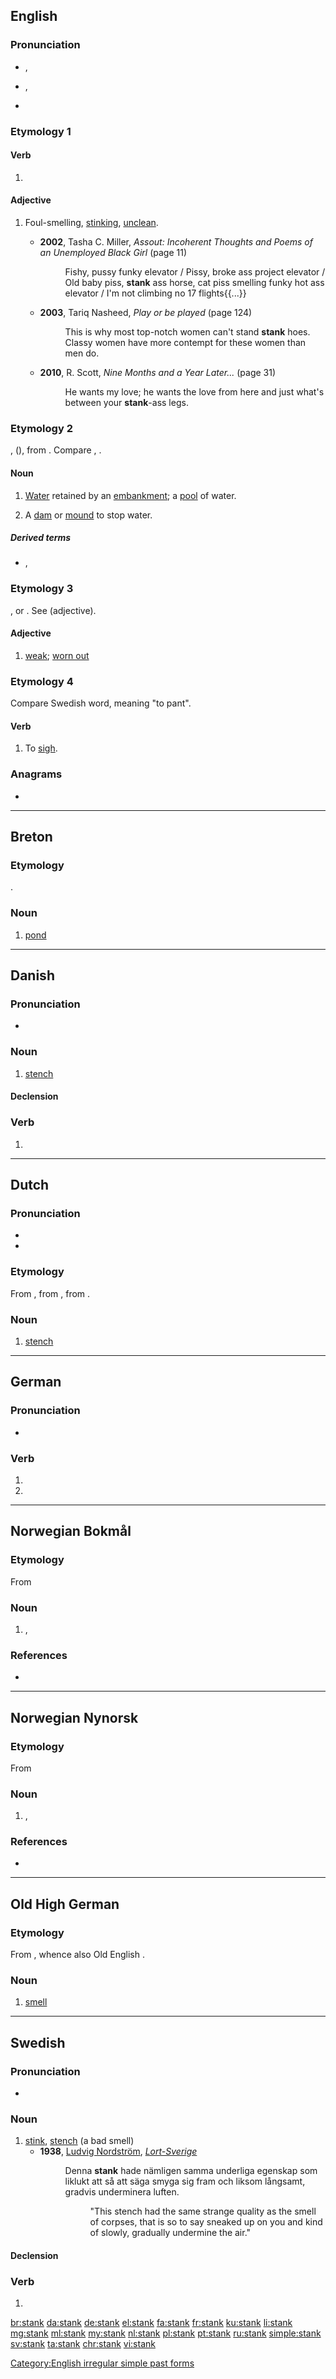 ==English==

===Pronunciation===
* {{enPR|stăngk}}, {{IPA|/stæŋk/|lang=en}}
* {{a|US|also}} {{enPR|stāngk}}, {{IPA|/steɪŋk/|lang=en}}
* {{rhymes|æŋk|lang=en}}

===Etymology 1===

====Verb====
{{head|en|verb form}}

# {{en-simple past of|stink}}

====Adjective====
{{en-adj|-}}

# {{lb|en|AAVE|slang|derogatory}} Foul-smelling, [[stink]]ing, [[unclean]].
#* '''2002''', Tasha C. Miller, ''Assout: Incoherent Thoughts and Poems of an Unemployed Black Girl'' (page 11)
#*: Fishy, pussy funky elevator / Pissy, broke ass project elevator / Old baby piss, '''stank''' ass horse, cat piss smelling funky hot ass elevator / I'm not climbing no 17 flights{{...}}
#* '''2003''', Tariq Nasheed, ''Play or be played'' (page 124)
#*: This is why most top-notch women can't stand '''stank''' hoes. Classy women have more contempt for these women than men do.
#* '''2010''', R. Scott, ''Nine Months and a Year Later...'' (page 31)
#*: He wants my love; he wants the love from here and just what's between your '''stank'''-ass legs.

===Etymology 2===
{{etyl|fro|en}} {{m|fr|estanc}}, ({{cog|fr|étang}}), from {{etyl|la|en}} {{m|la|stagnum||a pool}}. Compare {{m|en|stagnant}}, {{m|en|stagnate}}.

====Noun====
{{en-noun}}

# {{lb|en|UK|dialect}} [[water|Water]] retained by an [[embankment]]; a [[pool]] of water.
#: {{rfquotek|Robert of Brunne}}
#: {{rfquotek|Magna Carta paragraph 5}}
# {{lb|en|UK|dialect}} A [[dam]] or [[mound]] to stop water.

=====Derived terms=====
* {{l|en|stank hen}}, {{l|en|stankie}}<!-- = moorhen -->

===Etymology 3===
{{etyl|fro|en}} {{m|fro|estanc}}, or {{etyl|it|en}} {{m|it|stanco}}. See {{m|en|stanch}} (adjective).

====Adjective====
{{en-adj}}

# {{lb|en|obsolete}} [[weak]]; [[worn out]]
#: {{rfquotek|Spenser}}

===Etymology 4===
Compare Swedish word, meaning "to pant".

====Verb====
{{en-verb}}

# {{lb|en|obsolete|UK|dialect}} To [[sigh]].

{{Webster 1913}}

===Anagrams===
* {{l|en|tanks}}

[[Category:English irregular simple past forms]]

----

==Breton==

===Etymology===
{{borrowing|fro|estanc|lang=br}}.

===Noun===
{{head|br|noun|g=m}}

# [[pond]]

----

==Danish==

===Pronunciation===
* {{IPA|[ˈsd̥ɑŋˀɡ̊]|lang=da}}

===Noun===
{{da-noun|en|e}}

# [[stench]]

====Declension====
{{da-noun-infl|en|e}}

===Verb===
{{head|da|verb form}}

# {{past tense of|stinke|lang=da}}

----

==Dutch==

===Pronunciation===
* {{audio|Nl-stank.ogg|Audio|lang=nl}}
* {{rhymes|ɑŋk|lang=nl}}

===Etymology===
From {{inh|nl|dum|stanc}}, from {{inh|nl|odt|stank}}, from {{inh|nl|gem-pro|*stankwaz}}.

===Noun===
{{nl-noun|m|-en|stankje}}

# [[stench]]

----

==German==

===Pronunciation===
* {{rhymes|aŋk|lang=de}}

===Verb===
{{head|de|verb form}}

# {{de-verb form of|stinken|1|s|v}}
# {{de-verb form of|stinken|3|s|v}}

----
==Norwegian Bokmål==

===Etymology===
From {{etyl|nds|nb}} {{m|nds|stank}}

===Noun===
{{nb-noun-m1}}

# {{l|en|stench}}, {{l|en|stink}}

===References===
* {{R:The Bokmål Dictionary}}

----
==Norwegian Nynorsk==

===Etymology===
From {{etyl|nds|nn}} {{m|nds|stank}}

===Noun===
{{nn-noun-m1}}

# {{l|en|stench}}, {{l|en|stink}}

===References===
* {{R:The Nynorsk Dictionary}}

----
==Old High German==

===Etymology===
From {{inh|goh|gem-pro|*stankwaz}}, whence also Old English {{m|ang|stenċ}}.

===Noun===
{{goh-noun|m}}

# [[smell]]

----

==Swedish==

===Pronunciation===
* {{audio|Sv-en stank.ogg|audio|lang=sv}}

===Noun===
{{sv-noun|c}}

# [[stink]], [[stench]] (a bad smell)
#* '''1938''', [[w:Ludvig Nordström|Ludvig Nordström]], [http://runeberg.org/lortsvrg/kap5p4.html ''Lort-Sverige'']
#*: Denna '''stank''' hade nämligen samma underliga egenskap som liklukt att så att säga smyga sig fram och liksom långsamt, gradvis underminera luften.
#*:: "This stench had the same strange quality as the smell of corpses, that is so to say sneaked up on you and kind of slowly, gradually undermine the air."

====Declension====
{{sv-infl-noun-c-r|2=stanke}}

===Verb===
{{head|sv|verb form}}

# {{sv-verb-form-past|stinka}}

[[br:stank]]
[[da:stank]]
[[de:stank]]
[[el:stank]]
[[fa:stank]]
[[fr:stank]]
[[ku:stank]]
[[li:stank]]
[[mg:stank]]
[[ml:stank]]
[[my:stank]]
[[nl:stank]]
[[pl:stank]]
[[pt:stank]]
[[ru:stank]]
[[simple:stank]]
[[sv:stank]]
[[ta:stank]]
[[chr:stank]]
[[vi:stank]]